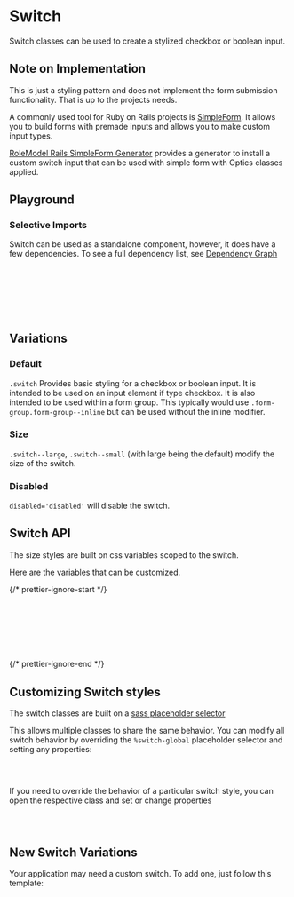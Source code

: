 

<Meta of={SwitchStories} />

# Switch

Switch classes can be used to create a stylized checkbox or boolean input.

## Note on Implementation

This is just a styling pattern and does not implement the form submission functionality. That is up to the projects needs.

A commonly used tool for Ruby on Rails projects is [SimpleForm](https://github.com/heartcombo/simple_form). It allows you to build forms with premade inputs and allows you to make custom input types.

[RoleModel Rails SimpleForm Generator](https://github.com/RoleModel/rolemodel_rails/tree/master/lib/generators/rolemodel/simple_form) provides a generator to install a custom switch input that can be used with simple form with Optics classes applied.

## Playground

<Canvas of={SwitchStories.Default} />
<Controls of={SwitchStories.Default} />

### Selective Imports

Switch can be used as a standalone component, however, it does have a few dependencies. To see a full dependency list, see [Dependency Graph](?path=/docs/overview-selective-imports--docs#dependencies)

```css
// Depends on
@import '@rolemodel/optics/dist/scss/core/tokens';
@import '@rolemodel/optics/dist/scss/core/base';

// Component
@import '@rolemodel/optics/dist/scss/components/switch';
```

## Variations

### Default

`.switch` Provides basic styling for a checkbox or boolean input. It is intended to be used on an input element if type checkbox. It is also intended to be used within a form group. This typically would use `.form-group.form-group--inline` but can be used without the inline modifier.

<Canvas of={SwitchStories.Default} />

### Size

`.switch--large`, `.switch--small` (with large being the default) modify the size of the switch.

<Canvas of={SwitchStories.Small} />

### Disabled

`disabled='disabled'` will disable the switch.

<Canvas of={SwitchStories.Disabled} />

## Switch API

The size styles are built on css variables scoped to the switch.

Here are the variables that can be customized.

{/* prettier-ignore-start */}
```css
--_op-switch-height-small:
--_op-switch-height-large:
--_op-switch-width-small:
--_op-switch-width-large:
--_op-switch-opacity-disabled:
--_op-switch-switch-padding:
```
{/* prettier-ignore-end */}

## Customizing Switch styles

<div
  dangerouslySetInnerHTML={{
    __html: createAlert({
      title: 'Important!',
      description: 'These patterns represent how to customize the style of the switch for your project.',
    }).outerHTML,
  }}
></div>

The switch classes are built on a [sass placeholder selector](https://sass-lang.com/documentation/style-rules/placeholder-selectors)

This allows multiple classes to share the same behavior. You can modify all switch behavior by overriding the `%switch-global` placeholder selector and setting any properties:

```css
%switch-global {
}
```

If you need to override the behavior of a particular switch style, you can open the respective class and set or change properties

```css
.switch-alternate {
}
```

## New Switch Variations

<div
  dangerouslySetInnerHTML={{
    __html: createAlert({
      title: 'Important!',
      description: 'These patterns represent how to create new variations of the switch for your project.',
    }).outerHTML,
  }}
></div>

Your application may need a custom switch. To add one, just follow this template:

```css
.switch-{name} {
  @extend %switch-global;
}
```
